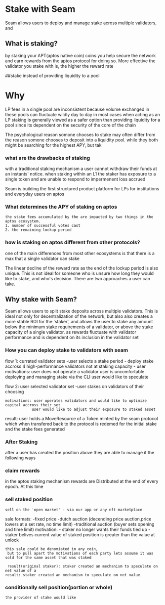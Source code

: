 
# Stake with Seam

Seam allows users to deploy and manage stake across multiple validators, and 


## What is staking?

by staking your APT(aptos native coin) coins you help secure the network
 and earn rewards from the aptos protocol for doing so. More effective the validator you stake with is, 
 the higher the reward rate

##stake instead of providing liquidity to a pool
# Why
LP fees in a single pool are inconsistent because volume exchanged in these pools can fluctuate wildly day to day
 in most cases when acting as an LP
staking is generally viewed as a safer option than providing liquidity for a pool since its dependent 
 on the security of the core of the chain

The psychological reason somone chooses to stake may often differ from the reason somone chooses to deposit into a liquidity pool.
while they both might be searching for the highest APY, but tak

### what are the drawbacks of staking

with a traditional staking mechanism a user cannot withdraw their funds at an instants' notice.
when staking within an L1 the staker has exposure to a single token and are unable to respond to impermenent loss accrued

Seam is building the first structured product platform for LPs for institutions and everyday users on aptos

### What determines the APY of staking on aptos
    the stake fees accumulated by the are impacted by two things in the aptos ecosystem.
    1. number of successful votes cast
    2. the remaining lockup period
    

### how is staking on aptos different from other protocols?
one of the main differences from most other ecosystems is that there  is a max that a single validator can stake

The linear decline of the reward rate as the end of the lockup period is also unique. 
This is not ideal for someone who is unsure how long they would like to stake, and who's decision. 
There are two approaches a user can take.


## Why stake with Seam?

Seam allows users to split stake deposits across multiple validators. 
This is ideal not only for decentralization of the network, but also also creates a more stable ROI for the 'staker',
and allows the user to stake any amount below the minimum stake requirements of a validator,
 or above the stake capacity of a single validator.
 as rewards fluctuate with validator performance and is dependent on its inclusion in the validator set

 ### How you can deploy stake to validators with seam

 flow 1: currated validator sets
    -user selects a stake period
    - deploy stake accross 4 high-performance validators not at staking capacity
    - user 
    motivations: user does not operate a validator
                user is uncomfortable deploying and managing stake via the CLI
                user would like to speculate 

 flow 2: user selected validator set
    -user stakes on validators of their choosing

    motivations: user operates validators and would like to optimize capital accross their set
                user would like to adjust their exposure to staked asset


result: user holds a MoveResource of a Token minted by the seam protocol which when transfered back 
 to the protocol is redemed for the initial stake and the stake fees generated
### After Staking

after a user has created the position above they are able to manage it the following ways

### claim rewards
in the aptos staking mechanism rewards are Distributed at the end of every epoch. At this time

 
### sell staked position
    sell on the 'open market' - via our app or any nft marketplace
  sale formats:
                        -fixed price
                        -dutch auction (decending price auction,price lowers at a set rate, no time limit)
                        -traditional auction (buyer sets opening and time limit)
    motivation:
            - staker no longer wants their funds tied up
            - staker belives current value of staked position is greater than the value at unlock

    this sale could be denomiated in any coin,
     but to pull apart the motivations of each party lets assume it was sold for the same asset that was staked

     result(original staker): staker created an mechanism to speculate on net value of a
    result: staker created an mechanism to speculate on net value

### conditionally sell position(portion or whole)
    the provider of stake would like
